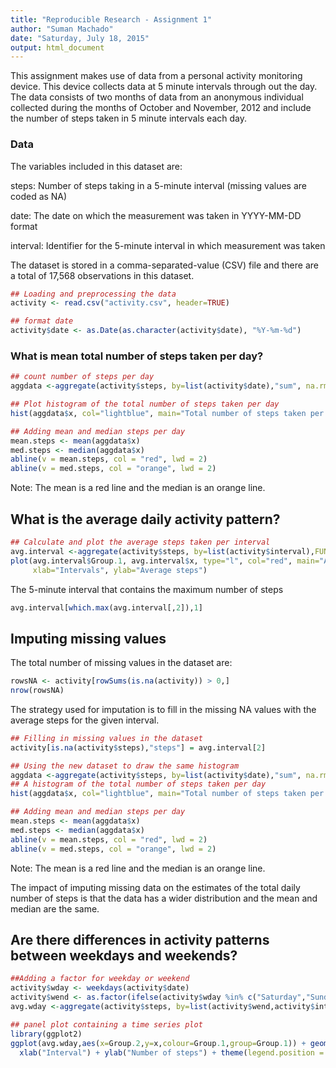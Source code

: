 ```yaml
---
title: "Reproducible Research - Assignment 1"
author: "Suman Machado"
date: "Saturday, July 18, 2015"
output: html_document
---
```


This assignment makes use of data from a personal activity monitoring device. This device collects data at 5 minute intervals through out the day. The data consists of two months of data from an anonymous individual collected during the months of October and November, 2012 and include the number of steps taken in 5 minute intervals each day.

### Data

The variables included in this dataset are:

steps: Number of steps taking in a 5-minute interval (missing values are coded as NA)

date: The date on which the measurement was taken in YYYY-MM-DD format

interval: Identifier for the 5-minute interval in which measurement was taken

The dataset is stored in a comma-separated-value (CSV) file and there are a total of 17,568 observations in this dataset.

```r
## Loading and preprocessing the data
activity <- read.csv("activity.csv", header=TRUE)

## format date 
activity$date <- as.Date(as.character(activity$date), "%Y-%m-%d")
```

### What is mean total number of steps taken per day?

```r
## count number of steps per day
aggdata <-aggregate(activity$steps, by=list(activity$date),"sum", na.rm=TRUE)

## Plot histogram of the total number of steps taken per day
hist(aggdata$x, col="lightblue", main="Total number of steps taken per day", xlab="Steps", ylab="Frequency")

## Adding mean and median steps per day
mean.steps <- mean(aggdata$x)
med.steps <- median(aggdata$x)
abline(v = mean.steps, col = "red", lwd = 2)
abline(v = med.steps, col = "orange", lwd = 2)

```

Note: The mean is a red line and the median is an orange line.

## What is the average daily activity pattern?

```r
## Calculate and plot the average steps taken per interval
avg.interval <-aggregate(activity$steps, by=list(activity$interval),FUN="mean", na.rm=TRUE)
plot(avg.interval$Group.1, avg.interval$x, type="l", col="red", main="Average steps taken per Time Interval", 
     xlab="Intervals", ylab="Average steps")
```

The 5-minute interval that contains the maximum number of steps

```r
avg.interval[which.max(avg.interval[,2]),1]
```

## Imputing missing values

The total number of missing values in the dataset are:

```r
rowsNA <- activity[rowSums(is.na(activity)) > 0,]
nrow(rowsNA)
```

The strategy used for imputation is to fill in the missing NA values with the average steps for the given interval.

```r
## Filling in missing values in the dataset
activity[is.na(activity$steps),"steps"] = avg.interval[2]

## Using the new dataset to draw the same histogram
aggdata <-aggregate(activity$steps, by=list(activity$date),"sum", na.rm=TRUE)
## A histogram of the total number of steps taken per day
hist(aggdata$x, col="lightblue", main="Total number of steps taken per day", xlab="Steps", ylab="Frequency")

## Adding mean and median steps per day
mean.steps <- mean(aggdata$x)
med.steps <- median(aggdata$x)
abline(v = mean.steps, col = "red", lwd = 2)
abline(v = med.steps, col = "orange", lwd = 2)
```

Note: The mean is a red line and the median is an orange line.

The impact of imputing missing data on the estimates of the total daily number of steps is that the data has a wider distribution and the mean and median are the same.

## Are there differences in activity patterns between weekdays and weekends?

```r
##Adding a factor for weekday or weekend
activity$wday <- weekdays(activity$date)
activity$wend <- as.factor(ifelse(activity$wday %in% c("Saturday","Sunday"), "Weekend", "Weekday"))
avg.wday <-aggregate(activity$steps, by=list(activity$wend,activity$interval),FUN="mean", na.rm=TRUE)

## panel plot containing a time series plot
library(ggplot2)
ggplot(avg.wday,aes(x=Group.2,y=x,colour=Group.1,group=Group.1)) + geom_line() + facet_wrap( ~ Group.1, nrow=2) + 
  xlab("Interval") + ylab("Number of steps") + theme(legend.position = "none")
```
